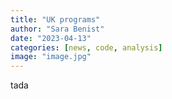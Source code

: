 ```yaml
---
title: "UK programs"
author: "Sara Benist"
date: "2023-04-13"
categories: [news, code, analysis]
image: "image.jpg"
---
```


tada